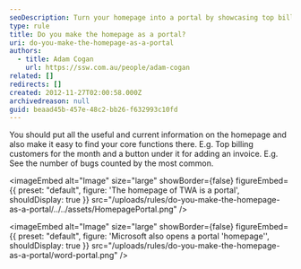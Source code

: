 ```yaml
---
seoDescription: Turn your homepage into a portal by showcasing top billing customers and key metrics, making it easy to find core functions.
type: rule
title: Do you make the homepage as a portal?
uri: do-you-make-the-homepage-as-a-portal
authors:
  - title: Adam Cogan
    url: https://ssw.com.au/people/adam-cogan
related: []
redirects: []
created: 2012-11-27T02:00:58.000Z
archivedreason: null
guid: beaad45b-457e-48c2-bb26-f632993c10fd
---
```


You should put all the useful and current information on the homepage and also make it easy to find your core functions there.
E.g. Top billing customers for the month and a button under it for adding an invoice.
E.g. See the number of bugs counted by the most common.


<imageEmbed
  alt="Image"
  size="large"
  showBorder={false}
  figureEmbed={{
    preset: "default",
    figure: 'The homepage of TWA is a portal',
    shouldDisplay: true
  }}
  src="/uploads/rules/do-you-make-the-homepage-as-a-portal/../../assets/HomepagePortal.png"
/>


<imageEmbed
  alt="Image"
  size="large"
  showBorder={false}
  figureEmbed={{
    preset: "default",
    figure: 'Microsoft  also opens a portal \'homepage\'',
    shouldDisplay: true
  }}
  src="/uploads/rules/do-you-make-the-homepage-as-a-portal/word-portal.png"
/>
